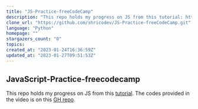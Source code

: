 ```yaml
---
title: "JS-Practice-freeCodeCamp"
description: "This repo holds my progress on JS from this tutorial: https://www.youtube.com/watch?v=jS4aFq5-91M"
clone_url: "https://github.com/shricodev/JS-Practice-freeCodeCamp.git"
language: "Python"
homepage: ""
stargazers_count: "0"
topics:
created_at: "2023-01-24T16:36:59Z"
updated_at: "2023-01-27T09:51:53Z"
---
```


## JavaScript-Practice-freecodecamp

This repo holds my progress on JS from this [tutorial](https://www.youtube.com/watch?v=jS4aFq5-91M).
The codes provided in the video is on this [GH repo](https://github.com/scrimba/learn-javascript).

